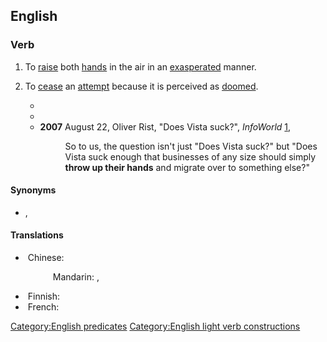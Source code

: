 ==English==

===Verb===
{{en-verb|throw<,,threw,thrown> up one's hands}}

# {{lb|en|intransitive}} To [[raise]] both [[hand]]s in the air in an [[exasperated]] manner.
# {{lb|en|intransitive|idiomatic}} To [[cease]] an [[attempt]] because it is perceived as [[doomed]].
#* {{RQ:Twain Huckleberry Finn|footer=1987 Scholastic Paperbacks ed., {{ISBN|059043389X}}, page 283|passage=I see it warn't a bit of use to try to go ahead—I'd ''got'' to '''throw up my hands'''.}}
#* {{quote-book|en|year=2001|author=James Patterson|title=Cradle and All|publisher=Warner Books|isbn=0446609404|page=58
|passage=I wanted to '''throw up my hands''' and say, "Thanks. See ya." But I couldn't walk away.}}
#* '''2007''' August 22, Oliver Rist, "Does Vista suck?", ''InfoWorld'' [https://web.archive.org/web/20070826104256/http://www.infoworld.com/article/07/08/22/34OPenterwin_1.html],
#*: So to us, the question isn't just "Does Vista suck?" but "Does Vista suck enough that businesses of any size should simply '''throw up their hands''' and migrate over to something else?"

====Synonyms====
* {{s|to cease an attempt}} {{l|en|give up}}, {{l|en|throw in the towel}}

====Translations====
{{trans-top|raise both hands in the air}}
* Chinese:
*: Mandarin: {{t|cmn|攤手}}, {{t|cmn|摊手|tr=tānshǒu}}
{{trans-mid}}
* Finnish: {{t|fi|[[nostaa]] [[käsi|kädet]] [[ilma]]an}}
* French: {{t-needed|fr}}
{{trans-bottom}}

{{trans-see|(idiomatic) to quit; to give up|throw in the towel}}

[[Category:English predicates]]
[[Category:English light verb constructions]]